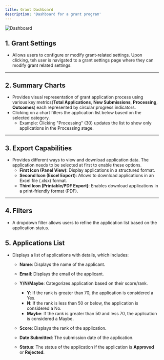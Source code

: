 ```yaml
---
title: Grant Dashboard
description: 'Dashboard for a grant program'
---
```

![Dashboard](/images/guides/grant-detail-dashboard.png)

## 1. Grant Settings
- Allows users to configure or modify grant-related settings. Upon clicking, teh user is navigated to a grant settings page where they can modify grant related settings.

---

## 2. Summary Charts
- Provides visual representation of grant application process using various key metrics(**Total Applications**, **New Submissions**, **Processing**, **Outcomes**) each represented by circular progress indicators.
- Clicking on a chart filters the application list below based on the selected category.
    - Example: Clicking "Processing" (30) updates the list to show only applications in the Processing stage.


---

## 3. Export Capabilities
- Provides different ways to view and download application data. The application needs to be selected at first to enable these options.
   - **First Icon (Panel View)**: Display applications in a structured format.
   - **Second Icon (Excel Export)**: Allows to download applications in an Excel file (.xlsx) format.
   - **Third Icon (Printable/PDF Export)**: Enables download applications in a print-friendly format (PDF).


---

## 4. Filters
- A dropdown filter allows users to refine the application list based on the application status.


## 5. Applications List
- Displays a list of applications with details, which includes:
   - **Name**: Displays the name of the applicant.

   - **Email**: Displays the email of the applicant.

   - **Y/N/Maybe**: Categorizes application based on their score/rank.
      - **Y**:  If the rank is greater than 70, the application is considered a Yes.
      - **N**: If the rank is less than 50 or below, the application is considered a No.
      - **Maybe**: If the rank is greater than 50 and less 70, the application is considered a Maybe.

   - **Score**: Displays the rank of the application.

   - **Date Submitted**: The submission date of the application.
   
   - **Status**: The status of the application if the application is **Approved** or **Rejected**.